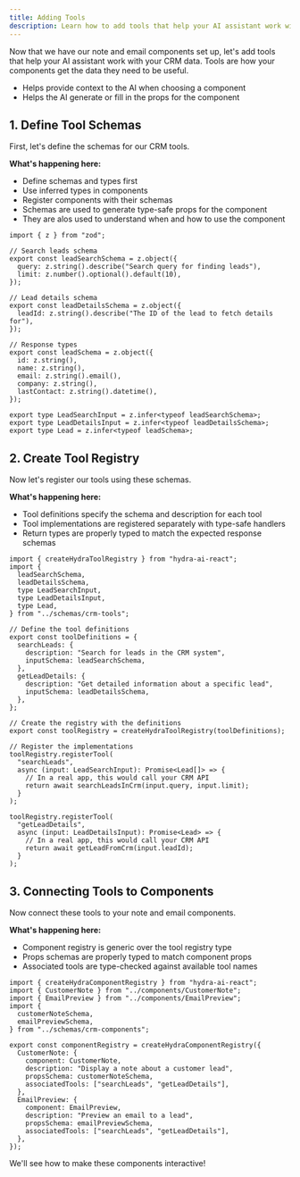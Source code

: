 ```yaml
---
title: Adding Tools
description: Learn how to add tools that help your AI assistant work with your data.
---
```


Now that we have our note and email components set up, let's add tools that help your AI assistant work with your CRM data. Tools are how your components get the data they need to be useful.

<Callout title="Why associate tools with components?">
  <ul>
    <li>Helps provide context to the AI when choosing a component</li>
    <li>Helps the AI generate or fill in the props for the component</li>
  </ul>
</Callout>

## 1. Define Tool Schemas

First, let's define the schemas for our CRM tools.

**What's happening here:**

- Define schemas and types first
- Use inferred types in components
- Register components with their schemas
- Schemas are used to generate type-safe props for the component
- They are alos used to understand when and how to use the component

```tsx title="src/schemas/crm-tools.ts"
import { z } from "zod";

// Search leads schema
export const leadSearchSchema = z.object({
  query: z.string().describe("Search query for finding leads"),
  limit: z.number().optional().default(10),
});

// Lead details schema
export const leadDetailsSchema = z.object({
  leadId: z.string().describe("The ID of the lead to fetch details for"),
});

// Response types
export const leadSchema = z.object({
  id: z.string(),
  name: z.string(),
  email: z.string().email(),
  company: z.string(),
  lastContact: z.string().datetime(),
});

export type LeadSearchInput = z.infer<typeof leadSearchSchema>;
export type LeadDetailsInput = z.infer<typeof leadDetailsSchema>;
export type Lead = z.infer<typeof leadSchema>;
```

## 2. Create Tool Registry

Now let's register our tools using these schemas.

**What's happening here:**

- Tool definitions specify the schema and description for each tool
- Tool implementations are registered separately with type-safe handlers
- Return types are properly typed to match the expected response schemas

```tsx title="src/config/tool-registry.ts"
import { createHydraToolRegistry } from "hydra-ai-react";
import {
  leadSearchSchema,
  leadDetailsSchema,
  type LeadSearchInput,
  type LeadDetailsInput,
  type Lead,
} from "../schemas/crm-tools";

// Define the tool definitions
export const toolDefinitions = {
  searchLeads: {
    description: "Search for leads in the CRM system",
    inputSchema: leadSearchSchema,
  },
  getLeadDetails: {
    description: "Get detailed information about a specific lead",
    inputSchema: leadDetailsSchema,
  },
};

// Create the registry with the definitions
export const toolRegistry = createHydraToolRegistry(toolDefinitions);

// Register the implementations
toolRegistry.registerTool(
  "searchLeads",
  async (input: LeadSearchInput): Promise<Lead[]> => {
    // In a real app, this would call your CRM API
    return await searchLeadsInCrm(input.query, input.limit);
  }
);

toolRegistry.registerTool(
  "getLeadDetails",
  async (input: LeadDetailsInput): Promise<Lead> => {
    // In a real app, this would call your CRM API
    return await getLeadFromCrm(input.leadId);
  }
);
```

## 3. Connecting Tools to Components

Now connect these tools to your note and email components.

**What's happening here:**

- Component registry is generic over the tool registry type
- Props schemas are properly typed to match component props
- Associated tools are type-checked against available tool names

```tsx title="src/config/component-registry.ts"
import { createHydraComponentRegistry } from "hydra-ai-react";
import { CustomerNote } from "../components/CustomerNote";
import { EmailPreview } from "../components/EmailPreview";
import {
  customerNoteSchema,
  emailPreviewSchema,
} from "../schemas/crm-components";

export const componentRegistry = createHydraComponentRegistry({
  CustomerNote: {
    component: CustomerNote,
    description: "Display a note about a customer lead",
    propsSchema: customerNoteSchema,
    associatedTools: ["searchLeads", "getLeadDetails"],
  },
  EmailPreview: {
    component: EmailPreview,
    description: "Preview an email to a lead",
    propsSchema: emailPreviewSchema,
    associatedTools: ["searchLeads", "getLeadDetails"],
  },
});
```

<Callout title="Next Steps">
  We'll see how to make these components interactive!
</Callout>
